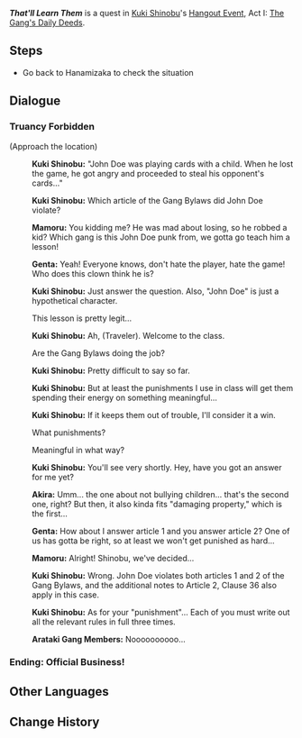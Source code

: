 {{Quest Infobox
|id            = 
|type          = Story
|group         = Hangout Event
|chapter       = Kuki Shinobu
|actNum        = I
|act           = The Gang's Daily Deeds
|startLocation = [[Inazuma City]], [[Inazuma]]
|region        = Inazuma
|area          = Narukami Island
|subarea       = Inazuma City
|requirement   = 
|prev          = Gang Bylaws
|characters    = Akira; Genta; Kuki Shinobu; Mamoru; Traveler
|voiced        = yes
}}
'''''That'll Learn Them''''' is a quest in [[Kuki Shinobu]]'s [[Hangout Event]], Act I: [[The Gang's Daily Deeds]].

==Steps==
* Go back to Hanamizaka to check the situation

==Dialogue==
===Truancy Forbidden===
{{Quest Description|Akira and the others have escaped physical punishment, but they are still whisked off to Hanamizaka to attend lessons...}}
{{Dialogue start}}
;(Approach the location)
:{{A|vo jqrcop001 1914701 shinobu 01.ogg}} '''Kuki Shinobu:''' "John Doe was playing cards with a child. When he lost the game, he got angry and proceeded to steal his opponent's cards..."
:{{A|vo jqrcop001 1914701 shinobu 02.ogg}} '''Kuki Shinobu:''' Which article of the Gang Bylaws did John Doe violate?
:{{A|vo jqrcop001 1914701 mamoru 01.ogg}} '''Mamoru:''' You kidding me? He was mad about losing, so he robbed a kid? Which gang is this John Doe punk from, we gotta go teach him a lesson!
:{{A|vo jqrcop001 1914701 genta 01.ogg}} '''Genta:''' Yeah! Everyone knows, don't hate the player, hate the game! Who does this clown think he is?
:{{A|vo jqrcop001 1914701 shinobu 03.ogg}} '''Kuki Shinobu:''' Just answer the question. Also, "John Doe" is just a hypothetical character.
:{{DIcon}} This lesson is pretty legit...
:{{A|vo jqrcop001 1914701 shinobu 04.ogg}} '''Kuki Shinobu:''' Ah, (Traveler). Welcome to the class.
:{{DIcon}} Are the Gang Bylaws doing the job?
:{{A|vo jqrcop001 1914701 shinobu 05.ogg}} '''Kuki Shinobu:''' Pretty difficult to say so far.
:{{A|vo jqrcop001 1914701 shinobu 06.ogg}} '''Kuki Shinobu:''' But at least the punishments I use in class will get them spending their energy on something meaningful...
:{{A|vo jqrcop001 1914701 shinobu 07.ogg}} '''Kuki Shinobu:''' If it keeps them out of trouble, I'll consider it a win.
:{{DIcon}} What punishments?
:{{DIcon}} Meaningful in what way?
:{{A|vo jqrcop001 1914701 shinobu 08.ogg}} '''Kuki Shinobu:''' You'll see very shortly. Hey, have you got an answer for me yet?
:{{A|vo jqrcop001 1914701 akira 01.ogg}} '''Akira:''' Umm... the one about not bullying children... that's the second one, right? But then, it also kinda fits "damaging property," which is the first...
:{{A|vo jqrcop001 1914701 genta 02.ogg}} '''Genta:''' How about I answer article 1 and you answer article 2? One of us has gotta be right, so at least we won't get punished as hard...
:{{A|vo jqrcop001 1914701 mamoru 02.ogg}} '''Mamoru:''' Alright! Shinobu, we've decided...
:{{A|vo jqrcop001 1914701 shinobu 09.ogg}} '''Kuki Shinobu:''' Wrong. John Doe violates both articles 1 and 2 of the Gang Bylaws, and the additional notes to Article 2, Clause 36 also apply in this case.
:{{A|vo jqrcop001 1914701 shinobu 10.ogg}} '''Kuki Shinobu:''' As for your "punishment"... Each of you must write out all the relevant rules in full three times.
:{{A|vo jqrcop001 1914701 together 01.ogg}} '''Arataki Gang Members:''' Noooooooooo...
{{Dialogue end}}

===Ending: Official Business!===
{{Hangout Ending
|ending name     = Official Business!
|character       = Kuki Shinobu
|act             = 1
|description     = Hanamizaka is full of many paths, and the first of these is "abide by the law."
}}

==Other Languages==
{{Other Languages
|en      = That'll Learn Them!
|zhs     = 好好学习
|zhs_rm  = Hǎohǎo Xuéxí
|zht     = 好好學習
|zht_rm  = Hǎohǎo Xuéxí
|zh_tl   = Study Well
|ja      = 刻苦勉励
|ja_rm   = Kokku Benrei
|ja_tl   = Diligent Study
|ko      = 학업 매진
|ko_rm   = Hageop Maejin
|ko_tl   = Strive to Study
|es      = Una lección que aprender
|es_tl   = A Lesson to be Learned
|fr      = Une bonne leçon
|fr_tl   = A Good Lesson
|ru      = Учиться, учиться и ещё раз учиться!
|ru_tl   = Learn, Learn and One More Time Learn!
|th      = ตั้งใจศึกษาเล่าเรียน
|th_rm   = 
|th_tl   = 
|vi      = Cố Gắng Học Tập
|vi_tl   = 
|de      = Eine ordentliche Lektion
|de_tl   = A Proper Lesson
|id      = Belajar yang Rajin
|id_tl   = Study Hard
|pt      = Uma Lição a Aprender
|pt_tl   = 
|tr      = Şimdi Görecekler!
|tr_tl   = 
|it      = Così imparano!
|it_tl   = 
}}

==Change History==
{{Change History|2.7}}